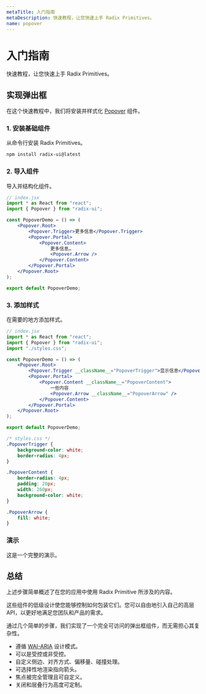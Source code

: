 ```yaml
---
metaTitle: 入门指南
metaDescription: 快速教程，让您快速上手 Radix Primitives。
name: popover
---
```


# 入门指南

<Description>
	快速教程，让您快速上手 Radix Primitives。
</Description>

## 实现弹出框

在这个快速教程中，我们将安装并样式化 [Popover](../components/popover) 组件。

### 1. 安装基础组件

从命令行安装 Radix Primitives。

```bash
npm install radix-ui@latest
```

### 2. 导入组件

导入并结构化组件。

```jsx line=3,6-14
// index.jsx
import * as React from "react";
import { Popover } from "radix-ui";

const PopoverDemo = () => (
	<Popover.Root>
		<Popover.Trigger>更多信息</Popover.Trigger>
		<Popover.Portal>
			<Popover.Content>
				更多信息…
				<Popover.Arrow />
			</Popover.Content>
		</Popover.Portal>
	</Popover.Root>
);

export default PopoverDemo;
```

### 3. 添加样式

在需要的地方添加样式。

```jsx line=4,8,10,12
// index.jsx
import * as React from "react";
import { Popover } from "radix-ui";
import "./styles.css";

const PopoverDemo = () => (
	<Popover.Root>
		<Popover.Trigger __className__="PopoverTrigger">显示信息</Popover.Trigger>
		<Popover.Portal>
			<Popover.Content __className__="PopoverContent">
				一些内容
				<Popover.Arrow __className__="PopoverArrow" />
			</Popover.Content>
		</Popover.Portal>
	</Popover.Root>
);

export default PopoverDemo;
```

```css
/* styles.css */
.PopoverTrigger {
	background-color: white;
	border-radius: 4px;
}

.PopoverContent {
	border-radius: 4px;
	padding: 20px;
	width: 260px;
	background-color: white;
}

.PopoverArrow {
	fill: white;
}
```

### 演示

这是一个完整的演示。

<HeroContainer>
	<GettingStartedDemo />
</HeroContainer>

<HeroCodeBlock folder="GettingStarted" cssLib="css" />

## 总结

上述步骤简单概述了在您的应用中使用 Radix Primitive 所涉及的内容。

这些组件的低级设计使您能够控制如何包装它们。您可以自由地引入自己的高层 API，以更好地满足您团队和产品的需求。

通过几个简单的步骤，我们实现了一个完全可访问的弹出框组件，而无需担心其复杂性。

- 遵循 [WAI-ARIA](https://www.w3.org/WAI/ARIA/apg/patterns/dialog-modal) 设计模式。
- 可以是受控或非受控。
- 自定义侧边、对齐方式、偏移量、碰撞处理。
- 可选择性地渲染指向箭头。
- 焦点被完全管理且可自定义。
- 关闭和层叠行为高度可定制。